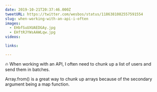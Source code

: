 ```yaml
---
date: 2019-10-21T20:37:46.000Z
tweetURL: https://twitter.com/wesbos/status/1186381082557591554
slug: when-working-with-an-api-i-often
images:
  - EHbfSuUXUAEDGAy.jpg
  - EHftRJYWsAAWLqw.jpg
videos:

links:

---
```

🔥 When working with an API, I often need to chunk up a list of users and send them in batches.

Array.from() is a great way to chunk up arrays because of the secondary argument being a map function.
